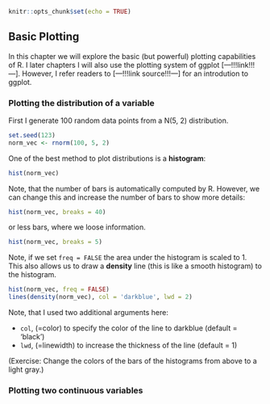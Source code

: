 ```r
knitr::opts_chunk$set(echo = TRUE)
```

## Basic Plotting

In this chapter we will explore the basic (but powerful) plotting capabilities of R. 
I later chapters I will also use the plotting system of ggplot [---!!!link!!!---]. 
However, I refer readers to [---!!!link source!!!---] for an introdution to ggplot.


### Plotting the distribution of a variable

First I generate 100 random data points from a N(5, 2) distribution.

```r
set.seed(123)
norm_vec <- rnorm(100, 5, 2)
```

One of the best method to plot distributions is a **histogram**:

```r
hist(norm_vec)
```

Note, that the number of bars is automatically computed by R.
However, we can change this and increase the number of bars to show more details:

```r
hist(norm_vec, breaks = 40)
```

or less bars, where we loose information.

```r
hist(norm_vec, breaks = 5)
```


Note, if we set `freq = FALSE` the area under the histogram is scaled to 1. 
This also allows us to draw a **density** line (this is like a smooth histogram) to the histogram.

```r
hist(norm_vec, freq = FALSE)
lines(density(norm_vec), col = 'darkblue', lwd = 2)
```

Note, that I used two additional arguments here:

* `col`, (=color) to specify the color of the line to darkblue (default = 'black') 
* ` lwd`, (=linewidth) to increase the thickness of the line (default = 1)

(Exercise: Change the colors of the bars of the histograms from above to a light gray.)

### Plotting two continuous variables



